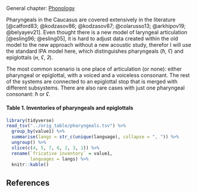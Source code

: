 ## {-}

General chapter: [Phonology](phonology.html)

Pharyngeals in the Caucasus are covered extensively in the literature [@catford83; @kodzasov86; @kodzasov87; @colarusso13; @arkhipov19; @belyayev21]. Even thought there is a new model of laryngeal articulation [@esling96; @esling05], it is hard to adjust data created within the old model to the new approach without a new acoustic study, therefor I will use the standard IPA model here, which distinguishes pharyngeals (*ħ*, *ʕ*) and epiglottals (*ʜ*, *ʢ*, *ʡ*).

The most common scenario is one place of articulation (or none): either pharyngeal or epiglottal, with a voiced and a voiceless consonant. The rest of the systems are connected to an epiglottal stop that is merged with different subsystems. There are also rare cases with just one pharyngeal consonant: *ħ* or *ʢ*.

#### Table 1. Inventories of pharyngeals and epiglottals {#t1 -}

```r
library(tidyverse)
read_tsv("../orig_table/pharyngeals.tsv") %>% 
  group_by(value1) %>% 
  summarise(langs = str_c(unique(language), collapse = ", ")) %>% 
  ungroup() %>% 
  slice(c(4, 5, 7, 6, 2, 3, 1)) %>% 
  rename(`fricative inventory` = value1,
         languages = langs) %>% 
  knitr::kable()
```

## References {-}
